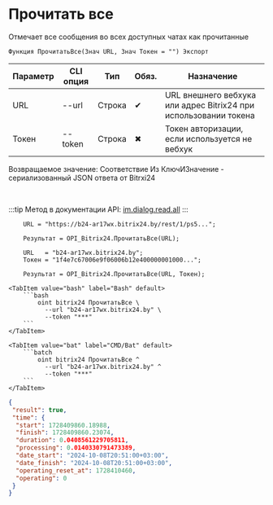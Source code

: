 ﻿---
sidebar_position: 19
---


# Прочитать все
 Отмечает все сообщения во всех доступных чатах как прочитанные



`Функция ПрочитатьВсе(Знач URL, Знач Токен = "") Экспорт`

  | Параметр | CLI опция | Тип | Обяз. | Назначение |
  |-|-|-|-|-|
  | URL | --url | Строка | &#x2714; | URL внешнего вебхука или адрес Bitrix24 при использовании токена |
  | Токен | --token | Строка | &#x2716; | Токен авторизации, если используется не вебхук |

  
  Возвращаемое значение:   Соответствие Из КлючИЗначение - сериализованный JSON ответа от Bitrxi24

<br/>

:::tip
Метод в документации API: [im.dialog.read.all](https://dev.1c-bitrix.ru/learning/course/?COURSE_ID=93&LESSON_ID=23804)
:::
<br/>



```bsl title="Пример использования для 1С:Предприятие/OneScript"
    URL = "https://b24-ar17wx.bitrix24.by/rest/1/ps5...";

    Результат = OPI_Bitrix24.ПрочитатьВсе(URL);

    URL   = "b24-ar17wx.bitrix24.by";
    Токен = "1f4e7c67006e9f06006b12e400000001000...";

    Результат = OPI_Bitrix24.ПрочитатьВсе(URL, Токен);
```
    

 <Tabs>
  
    <TabItem value="bash" label="Bash" default>
        ```bash
            oint bitrix24 ПрочитатьВсе \
              --url "b24-ar17wx.bitrix24.by" \
              --token "***"
        ```
    </TabItem>
  
    <TabItem value="bat" label="CMD/Bat" default>
        ```batch
            oint bitrix24 ПрочитатьВсе ^
              --url "b24-ar17wx.bitrix24.by" ^
              --token "***"
        ```
    </TabItem>
</Tabs>


```json title="Результат"
{
 "result": true,
 "time": {
  "start": 1728409860.18988,
  "finish": 1728409860.23074,
  "duration": 0.0408561229705811,
  "processing": 0.0140330791473389,
  "date_start": "2024-10-08T20:51:00+03:00",
  "date_finish": "2024-10-08T20:51:00+03:00",
  "operating_reset_at": 1728410460,
  "operating": 0
 }
}
```
